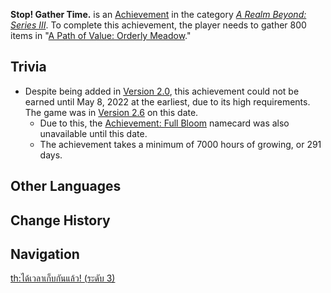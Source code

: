 {{Achievement Infobox
|title        = Stop! Gather Time.
|id           = 81095
|order id     = 1096
|category     = A Realm Beyond: Series III
|description  = Gather 800 items in "[[A Path of Value: Orderly Meadow]]."
|requirements = 
|primogems    = 20
|tracking     = Tracks the total number of plants gathered.
|topic        = 
|set          = Stop! Gather Time.
|tier         = 3
|tiers_total  = 3
|tier1        = Stop! Gather Time. (Tier 1)
|tier2        = Stop! Gather Time. (Tier 2)
|tier3        = Stop! Gather Time. (Tier 3)
|prev         = Stop! Gather Time. (Tier 2)
|next         = 
}}
'''Stop! Gather Time.''' is an [[Achievement]] in the category ''[[A Realm Beyond: Series III]]''. To complete this achievement, the player needs to gather 800 items in "[[A Path of Value: Orderly Meadow]]."

==Trivia==
{{Transclude|Stop! Gather Time.|Trivia}}
* Despite being added in [[Version 2.0]], this achievement could not be earned until May 8, 2022 at the earliest, due to its high requirements. The game was in [[Version 2.6]] on this date. <!--Harvesting this many takes 7000 hours minimum at maximum efficiency (crops take 70 hours to grow, 8 harvests at a time, 100 harvests total). 7000 hours after July 20, 2021 20:00:00 (when 2.0 dropped) is May 8, 2022 12:00:00.-->
** Due to this, the [[Achievement: Full Bloom]] namecard was also unavailable until this date.
** The achievement takes a minimum of 7000 hours of growing, or 291 days.
<!--
==Video Guides==
{{EVT
|video1   = 
|caption1 = 
}}
-->

==Other Languages==
{{Transclude|Stop! Gather Time.|Other Languages}}

==Change History==
{{Change History|2.0}}
<!--
==References==
{{Reflist}}
-->
==Navigation==
{{Achievement Navbox|A Realm Beyond: Series III}}
[[th:ได้เวลาเก็บกันแล้ว! (ระดับ 3)]]